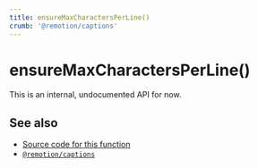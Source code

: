 ```yaml
---
title: ensureMaxCharactersPerLine()
crumb: '@remotion/captions'
---
```


# ensureMaxCharactersPerLine()<AvailableFrom v="4.0.216"/>

This is an internal, undocumented API for now.

## See also

- [Source code for this function](https://github.com/remotion-dev/remotion/blob/main/packages/captions/src/ensure-max-characters-per-line.ts)
- [`@remotion/captions`](/docs/captions)
